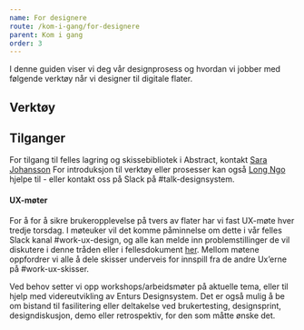 ```yaml
---
name: For designere
route: /kom-i-gang/for-designere
parent: Kom i gang
order: 3
---
```



<PageHeader>
  I denne guiden viser vi deg vår designprosess og hvordan vi jobber med
  følgende verktøy når vi designer til digitale flater.
</PageHeader>

## Verktøy

<DesignTools />

## Tilganger

For tilgang til felles lagring og skissebibliotek i Abstract, kontakt [Sara Johansson](mailto:sara.johansson@entur.org.) For introduksjon til verktøy eller prosesser kan også [Long Ngo](mailto:long.ngo@entur.org) hjelpe til - eller kontakt oss på Slack på #talk-designsystem.

#### UX-møter

For å for å sikre brukeropplevelse på tvers av flater har vi fast UX-møte hver tredje torsdag. I møteuker vil det komme påminnelse om dette i vår felles Slack kanal #work-ux-design, og alle kan melde inn problemstillinger de vil diskutere i denne tråden eller i fellesdokument [her](https://docs.google.com/document/d/1zteyLDJbdBzP9HsIjTyyH5MwveDW_BlaXRgrHZcMm8E/edit?usp=sharing). Mellom møtene oppfordrer vi alle å dele skisser underveis for innspill fra de andre Ux’erne på #work-ux-skisser.

Ved behov setter vi opp workshops/arbeidsmøter på aktuelle tema, eller til hjelp med videreutvikling av Enturs Designsystem. Det er også mulig å be om bistand til fasilitering eller deltakelse ved brukertesting, designsprint, designdiskusjon, demo eller retrospektiv, for den som måtte ønske det.
